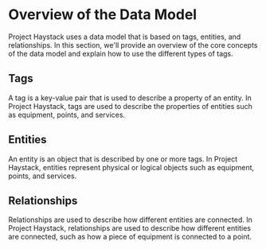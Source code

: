 # Overview of the Data Model

Project Haystack uses a data model that is based on tags, entities, and relationships. In this section, we'll provide an overview of the core concepts of the data model and explain how to use the different types of tags.

## Tags

A tag is a key-value pair that is used to describe a property of an entity. In Project Haystack, tags are used to describe the properties of entities such as equipment, points, and services.

## Entities

An entity is an object that is described by one or more tags. In Project Haystack, entities represent physical or logical objects such as equipment, points, and services.

## Relationships

Relationships are used to describe how different entities are connected. In Project Haystack, relationships are used to describe how different entities are connected, such as how a piece of equipment is connected to a point.
